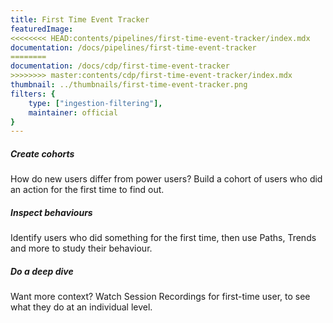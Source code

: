 ```yaml
---
title: First Time Event Tracker
featuredImage: 
<<<<<<<< HEAD:contents/pipelines/first-time-event-tracker/index.mdx
documentation: /docs/pipelines/first-time-event-tracker
========
documentation: /docs/cdp/first-time-event-tracker
>>>>>>>> master:contents/cdp/first-time-event-tracker/index.mdx
thumbnail: ../thumbnails/first-time-event-tracker.png
filters: {
    type: ["ingestion-filtering"],
    maintainer: official
}
---
```


<Section
    divider={false}
    title="Track if an event is the first event of its type for a user, or the first event of its type ever."
    size="full"
    cols={3}
>
    <div>
        <h5>Create cohorts</h5>
        <p>How do new users differ from power users? Build a cohort of users who did an action for the first time to find out.</p>
    </div>
    <div>
        <h5>Inspect behaviours</h5>
        <p>Identify users who did something for the first time, then use Paths, Trends and more to study their behaviour.</p>
    </div>
    <div>
        <h5>Do a deep dive</h5>
        <p>Want more context? Watch Session Recordings for first-time user, to see what they do at an individual level.</p>
    </div>
</Section>

<TutorialsSlider topic="first-time" />

<Documentation />
